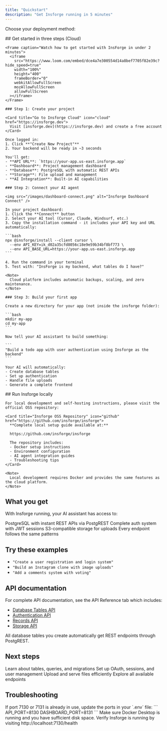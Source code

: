 ```yaml
---
title: "Quickstart"
description: "Get Insforge running in 5 minutes"
---
```


Choose your deployment method:

<Tabs>
  <Tab title="Cloud Platform">
    ## Get started in three steps (Cloud)
    
    <Frame caption="Watch how to get started with InsForge in under 2 minutes">
      <iframe 
        src="https://www.loom.com/embed/dce4a7e300554d14a8bef7705f82e39c?hide_speed=true"
        width="100%"
        height="400"
        frameBorder="0" 
        webkitAllowFullScreen 
        mozAllowFullScreen 
        allowFullScreen
      ></iframe>
    </Frame>
    
    ### Step 1: Create your project
    
    <Card title="Go to Insforge Cloud" icon="cloud" href="https://insforge.dev">
      Visit [insforge.dev](https://insforge.dev) and create a free account
    </Card>
    
    Once logged in:
    1. Click **"Create New Project"**
    2. Your backend will be ready in ~3 seconds
    
    You'll get:
    - **API URL**: `https://your-app.us-east.insforge.app`
    - **Dashboard**: Project management dashboard
    - **Database**: PostgreSQL with automatic REST APIs
    - **Storage**: File upload and management
    - **AI Integration**: Built-in AI capabilities
    
    ### Step 2: Connect your AI agent
    
    <img src="/images/dashboard-connect.png" alt="Insforge Dashboard Connect" />
    
    In your project dashboard:
    1. Click the **Connect** button
    2. Select your AI tool (Cursor, Claude, Windsurf, etc.)
    3. Copy the installation command - it includes your API key and URL automatically:
    
    ```bash
    npx @insforge/install --client cursor \
      --env API_KEY=ik_d02a35cfd8056c18e9e59b34bf8bf773 \
      --env API_BASE_URL=https://your-app.us-east.insforge.app
    ```
    
    4. Run the command in your terminal
    5. Test with: "InsForge is my backend, what tables do I have?"
    
    <Note>
      Cloud platform includes automatic backups, scaling, and zero maintenance.
    </Note>
    
    ### Step 3: Build your first app

    Create a new directory for your app (not inside the insforge folder):

    ```bash
    mkdir my-app
    cd my-app
    ```

    Now tell your AI assistant to build something:

    ```
    "Build a todo app with user authentication using Insforge as the backend"
    ```

    Your AI will automatically:
    - Create database tables
    - Set up authentication
    - Handle file uploads
    - Generate a complete frontend
  </Tab>
  
  <Tab title="Local Development">
    ## Run Insforge locally
    
    For local development and self-hosting instructions, please visit the official OSS repository:
    
    <Card title="Insforge OSS Repository" icon="github" href="https://github.com/insforge/insforge">
      **Complete local setup guide available at:**
      
      https://github.com/insforge/insforge
      
      The repository includes:
      - Docker setup instructions
      - Environment configuration
      - AI agent integration guides
      - Troubleshooting tips
    </Card>
    
    <Note>
      Local development requires Docker and provides the same features as the cloud platform.
    </Note>
  </Tab>
</Tabs>

## What you get

With Insforge running, your AI assistant has access to:

<CardGroup cols={2}>
  <Card title="Database" icon="database">
    PostgreSQL with instant REST APIs via PostgREST
  </Card>
  
  <Card title="Authentication" icon="shield">
    Complete auth system with JWT sessions
  </Card>
  
  <Card title="File Storage" icon="folder">
    S3-compatible storage for uploads
  </Card>
  
  <Card title="Consistent APIs" icon="code">
    Every endpoint follows the same patterns
  </Card>
</CardGroup>

## Try these examples

- `"Create a user registration and login system"`
- `"Build an Instagram clone with image uploads"`
- `"Add a comments system with voting"`

## API documentation

For complete API documentation, see the API Reference tab which includes:
- [Database Tables API](/api-reference/tables/create-table)
- [Authentication API](/api-reference/auth/register)
- [Records API](/api-reference/records/query-records)
- [Storage API](/api-reference/storage/upload-file)

<Tip>
  All database tables you create automatically get REST endpoints through PostgREST.
</Tip>

## Next steps

<CardGroup cols={2}>
  <Card title="Database Overview" icon="database" href="/core-concepts/database/overview">
    Learn about tables, queries, and migrations
  </Card>
  
  <Card title="Authentication Overview" icon="shield" href="/core-concepts/authentication/overview">
    Set up OAuth, sessions, and user management
  </Card>
  
  <Card title="Storage Overview" icon="folder" href="/core-concepts/storage/overview">
    Upload and serve files efficiently
  </Card>
  
  <Card title="API Reference" icon="book" href="/api-reference/tables/create-table">
    Explore all available endpoints
  </Card>
</CardGroup>

## Troubleshooting

<AccordionGroup>
  <Accordion icon="circle-exclamation" title="Port already in use">
    If port 7130 or 7131 is already in use, update the ports in your `.env` file:
    ```
    API_PORT=8130
    DASHBOARD_PORT=8131
    ```
  </Accordion>
  
  <Accordion icon="circle-exclamation" title="Docker not starting">
    Make sure Docker Desktop is running and you have sufficient disk space.
  </Accordion>
  
  <Accordion icon="circle-exclamation" title="AI agent not connecting">
    Verify Insforge is running by visiting http://localhost:7130/health
  </Accordion>
</AccordionGroup>